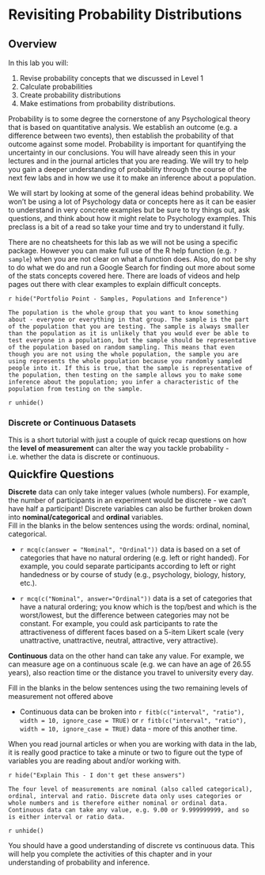 # Revisiting Probability Distributions

## Overview

In this lab you will:

1. Revise probability concepts that we discussed in Level 1
2. Calculate probabilities 
3. Create probability distributions
4. Make estimations from probability distributions.

Probability is to some degree the cornerstone of any Psychological theory that is based on quantitative analysis. We establish an outcome (e.g. a difference between two events), then establish the probability of that outcome against some model. Probability is important for quantifying the uncertainty in our conclusions. You will have already seen this in your lectures and in the journal articles that you are reading. We will try to help you gain a deeper understanding of probability through the course of the next few labs and in how we use it to make an inference about a population. 

We will start by looking at some of the general ideas behind probability. We won't be using a lot of Psychology data or concepts here as it can be easier to understand in very concrete examples but be sure to try things out, ask questions, and think about how it might relate to Psychology examples. This preclass is a bit of a read so take your time and try to understand it fully.

There are no cheatsheets for this lab as we will not be using a specific package. However you can make full use of the R help function (e.g. `?sample`) when you are not clear on what a function does. Also, do not be shy to do what we do and run a Google Search for finding out more about some of the stats concepts covered here. There are loads of videos and help pages out there with clear examples to explain difficult concepts. 

`r hide("Portfolio Point - Samples, Populations and Inference")`
```block
The population is the whole group that you want to know something about - everyone or everything in that group. The sample is the part of the population that you are testing. The sample is always smaller than the population as it is unlikely that you would ever be able to test everyone in a population, but the sample should be representative of the population based on random sampling. This means that even though you are not using the whole population, the sample you are using represents the whole population because you randomly sampled people into it. If this is true, that the sample is representative of the population, then testing on the sample allows you to make some inference about the population; you infer a characteristic of the population from testing on the sample.
```
`r unhide()`

### Discrete or Continuous Datasets

This is a short tutorial with just a couple of quick recap questions on how the **level of measurement** can alter the way you tackle probability - i.e. whether the data is discrete or continuous.

<span style="font-size: 22px; font-weight: bold; color: var(--green);">Quickfire Questions</span>

**Discrete** data can only take integer values (whole numbers). For example, the number of  participants in an experiment would be discrete - we can't have half a participant! Discrete variables can also be further broken down into **nominal/categorical** and **ordinal** variables. 
<br>
Fill in the blanks in the below sentences using the words: ordinal, nominal, categorical.

* `r mcq(c(answer = "Nominal", "Ordinal"))` data is based on a set of categories that have no natural ordering (e.g. left or right handed). For example, you could separate participants according to left or right handedness or by course of study (e.g., psychology, biology, history, etc.).

* `r mcq(c("Nominal", answer="Ordinal"))` data is a set of categories that have a natural ordering; you know which is the top/best and which is the worst/lowest, but the difference between categories may not be constant. For example, you could ask participants to rate the attractiveness of different faces based on a 5-item Likert scale (very unattractive, unattractive, neutral, attractive, very attractive).   

**Continuous** data on the other hand can take any value. For example, we can measure age on a continuous scale (e.g. we can have an age of 26.55 years), also reaction time or the distance you travel to university every day. 

Fill in the blanks in the below sentences using the two remaining levels of measurement not offered above

* Continuous data can be broken into `r fitb(c("interval", "ratio"), width = 10, ignore_case = TRUE)` or `r fitb(c("interval", "ratio"), width = 10, ignore_case = TRUE)` data - more of this another time.

When you read journal articles or when you are working with data in the lab, it is really good practice to take a minute or two to figure out the type of variables you are reading about and/or working with. 

`r hide("Explain This - I don't get these answers")`
```block
The four level of measurements are nominal (also called categorical), ordinal, interval and ratio. Discrete data only uses categories or whole numbers and is therefore either nominal or ordinal data. Continuous data can take any value, e.g. 9.00 or 9.999999999, and so is either interval or ratio data.
```
`r unhide()`
<br>

You should have a good understanding of discrete vs continuous data. This will help you complete the activities of this chapter and in your understanding of probability and inference. 
